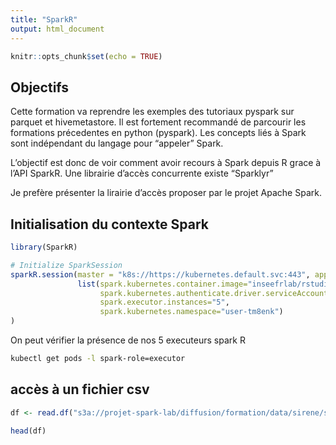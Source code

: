 ```yaml
---
title: "SparkR"
output: html_document
---
```


```r
knitr::opts_chunk$set(echo = TRUE)
```

## Objectifs

Cette formation va reprendre les exemples des tutoriaux pyspark sur parquet et hivemetastore.
Il est fortement recommandé de parcourir les formations précedentes en python (pyspark). Les concepts liés à Spark sont indépendant du langage pour "appeler" Spark. 

L'objectif est donc de voir comment avoir recours à Spark depuis R grace à l'API SparkR. 
Une librairie d'accès concurrente existe "Sparklyr"

Je prefère présenter la lirairie d'accès proposer par le projet Apache Spark.

## Initialisation du contexte Spark

```r
library(SparkR)

# Initialize SparkSession
sparkR.session(master = "k8s://https://kubernetes.default.svc:443", appName = "SparkR", sparkHome = Sys.getenv("SPARK_HOME"),
               list(spark.kubernetes.container.image="inseefrlab/rstudio:r4.1.1-spark3.2.0", 
                    spark.kubernetes.authenticate.driver.serviceAccountName="rstudio-282786",
                    spark.executor.instances="5",
                    spark.kubernetes.namespace="user-tm8enk")
)
```

On peut vérifier la présence de nos 5 executeurs spark R

```bash
kubectl get pods -l spark-role=executor
```
## accès à un fichier csv

```r
df <- read.df("s3a://projet-spark-lab/diffusion/formation/data/sirene/sirene.csv", "csv", header = "true", inferSchema = "true")
```

```r
head(df)
```

